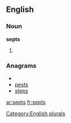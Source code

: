 ==English==

===Noun===
'''septs'''

# {{plural of|[[sept]]}}

===Anagrams===
* {{alphagram|epsst}}
* [[pests#English|pests]]
* [[steps#English|steps]]

[[Category:English plurals]]

[[ar:septs]]
[[fr:septs]]